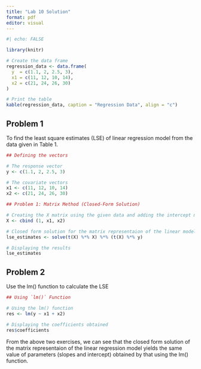 ---
title: "Lab 10 Solution"
format: pdf
editor: visual
---

```{r}
#| echo: FALSE

library(knitr)

# Create the data frame
regression_data <- data.frame(
  y  = c(1.1, 2, 2.5, 3),
  x1 = c(11, 12, 10, 14),
  x2 = c(21, 24, 26, 30)
)

# Print the table
kable(regression_data, caption = "Regression Data", align = "c")

```

## Problem 1

To find the least square estimates (LSE) of linear regression model from the data given in Table 1.

```{r}
## Defining the vectors 

# The response vector
y <- c(1.1, 2, 2.5, 3) 

# The covariate vectors
x1 <- c(11, 12, 10, 14) 
x2 <- c(21, 24, 26, 30)
```

```{r}
## Problem 1: Matrix Method (Closed-Form Solution)

# Creating the X matrix using the given data and adding the intercept manually
X <- cbind (1, x1, x2)

# Closed form solution for the matrix representaion of the linear model 
lse_estimates <- solve(t(X) %*% X) %*% (t(X) %*% y)

# Displaying the results 
lse_estimates
```

## Problem 2

Use the lm() function to calculate the LSE

```{r}
## Using `lm()` Function

# Using the lm() function
res <- lm(y ~ x1 + x2)

# Displaying the coefficients obtained
res$coefficients
```

From the above two exercises, we can see that the closed form solution of the matrix representaion of the linear regression model yields the same value of parameters (slopes and intercept) obtained by that using the lm() function.
